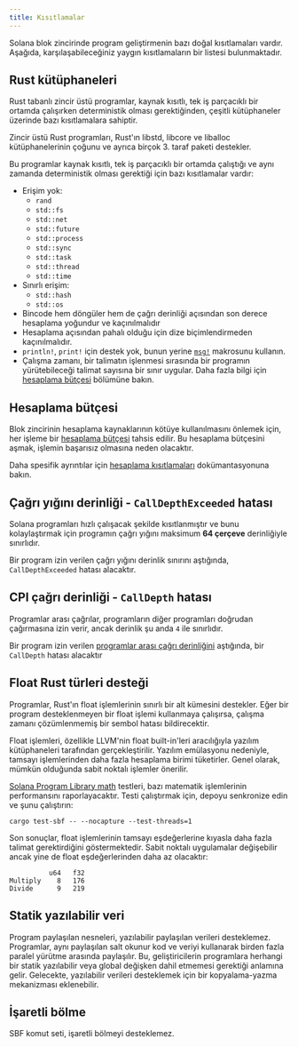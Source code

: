 ```yaml
---
title: Kısıtlamalar
---
```


Solana blok zincirinde program geliştirmenin bazı doğal kısıtlamaları vardır.
Aşağıda, karşılaşabileceğiniz yaygın kısıtlamaların bir listesi bulunmaktadır.

## Rust kütüphaneleri

Rust tabanlı zincir üstü programlar, kaynak kısıtlı, tek iş parçacıklı bir
ortamda çalışırken deterministik olması gerektiğinden, çeşitli kütüphaneler
üzerinde bazı kısıtlamalara sahiptir.

Zincir üstü Rust programları, Rust'ın libstd, libcore ve liballoc
kütüphanelerinin çoğunu ve ayrıca birçok 3. taraf paketi destekler.

Bu programlar kaynak kısıtlı, tek iş parçacıklı bir ortamda çalıştığı ve aynı
zamanda deterministik olması gerektiği için bazı kısıtlamalar vardır:

- Erişim yok:
  - `rand`
  - `std::fs`
  - `std::net`
  - `std::future`
  - `std::process`
  - `std::sync`
  - `std::task`
  - `std::thread`
  - `std::time`
- Sınırlı erişim:
  - `std::hash`
  - `std::os`
- Bincode hem döngüler hem de çağrı derinliği açısından son derece hesaplama
  yoğundur ve kaçınılmalıdır
- Hesaplama açısından pahalı olduğu için dize biçimlendirmeden kaçınılmalıdır.
- `println!`, `print!` için destek yok, bunun yerine
  [`msg!`](https://github.com/solana-labs/solana/blob/d9b0fc0e3eec67dfe4a97d9298b15969b2804fab/sdk/program/src/log.rs#L33)
  makrosunu kullanın.
- Çalışma zamanı, bir talimatın işlenmesi sırasında bir programın yürütebileceği
  talimat sayısına bir sınır uygular. Daha fazla bilgi için
  [hesaplama bütçesi](/docs/core/fees#compute-budget) bölümüne bakın.

## Hesaplama bütçesi

Blok zincirinin hesaplama kaynaklarının kötüye kullanılmasını önlemek için, her
işleme bir [hesaplama bütçesi](/docs/references/terminology#compute-budget)
tahsis edilir. Bu hesaplama bütçesini aşmak, işlemin başarısız olmasına neden
olacaktır.

Daha spesifik ayrıntılar için
[hesaplama kısıtlamaları](/docs/core/fees#compute-budget) dokümantasyonuna
bakın.

## Çağrı yığını derinliği - `CallDepthExceeded` hatası

Solana programları hızlı çalışacak şekilde kısıtlanmıştır ve bunu kolaylaştırmak
için programın çağrı yığını maksimum **64 çerçeve** derinliğiyle sınırlıdır.

Bir program izin verilen çağrı yığını derinlik sınırını aştığında,
`CallDepthExceeded` hatası alacaktır.

## CPI çağrı derinliği - `CallDepth` hatası

Programlar arası çağrılar, programların diğer programları doğrudan çağırmasına
izin verir, ancak derinlik şu anda `4` ile sınırlıdır.

Bir program izin verilen [programlar arası çağrı derinliğini](/docs/core/cpi)
aştığında, bir `CallDepth` hatası alacaktır

## Float Rust türleri desteği

Programlar, Rust'ın float işlemlerinin sınırlı bir alt kümesini destekler. Eğer
bir program desteklenmeyen bir float işlemi kullanmaya çalışırsa, çalışma zamanı
çözümlenmemiş bir sembol hatası bildirecektir.

Float işlemleri, özellikle LLVM'nin float built-in'leri aracılığıyla yazılım
kütüphaneleri tarafından gerçekleştirilir. Yazılım emülasyonu nedeniyle, tamsayı
işlemlerinden daha fazla hesaplama birimi tüketirler. Genel olarak, mümkün
olduğunda sabit noktalı işlemler önerilir.

[Solana Program Library math](https://github.com/solana-labs/solana-program-library/tree/master/libraries/math)
testleri, bazı matematik işlemlerinin performansını raporlayacaktır. Testi
çalıştırmak için, depoyu senkronize edin ve şunu çalıştırın:

```shell
cargo test-sbf -- --nocapture --test-threads=1
```

Son sonuçlar, float işlemlerinin tamsayı eşdeğerlerine kıyasla daha fazla
talimat gerektirdiğini göstermektedir. Sabit noktalı uygulamalar değişebilir
ancak yine de float eşdeğerlerinden daha az olacaktır:

```text
          u64   f32
Multiply    8   176
Divide      9   219
```

## Statik yazılabilir veri

Program paylaşılan nesneleri, yazılabilir paylaşılan verileri desteklemez.
Programlar, aynı paylaşılan salt okunur kod ve veriyi kullanarak birden fazla
paralel yürütme arasında paylaşılır. Bu, geliştiricilerin programlara herhangi
bir statik yazılabilir veya global değişken dahil etmemesi gerektiği anlamına
gelir. Gelecekte, yazılabilir verileri desteklemek için bir kopyalama-yazma
mekanizması eklenebilir.

## İşaretli bölme

SBF komut seti, işaretli bölmeyi desteklemez.
